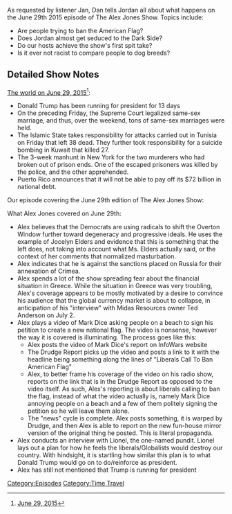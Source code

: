{{Episode
    | title           = June 29, 2015
    | caption         = [https://knowledgefight.libsyn.com/knowledge-fight-june-29th-2015 Listen to this episode on Libsyn]
    | episodeNumber   = 36
    | length          = 02:15:42
    | airDate         = May 3, 2017
    | coverageDate    = June 29, 2015
    | episodeType     = [[:Category:Time Travel|Time Travel]]
    | appearance      = [[Lionel]]
    | oocDrop         = Being right more often than everyone else is being a conspiracy theorist
    | previousEpisode = [[35: Custody Press Conference]]
    | nextEpisode     = [[37: May 1, 2017]]
}}

{{Stub}}

As requested by listener Jan, Dan tells Jordan all about what happens on the June 29th 2015 episode of The Alex Jones Show. Topics include:

*Are people trying to ban the American Flag?
*Does Jordan almost get seduced to the Dark Side?
*Do our hosts achieve the show's first spit take?
*Is it ever not racist to compare people to dog breeds?

==Detailed Show Notes==

[https://www.democracynow.org/2015/6/29/headlines The world on June 29, 2015]<ref>[https://knowledgefight.com/the-past/2015/6/29/june-29-2015 June 29, 2015]</ref>:

*Donald Trump has been running for president for 13 days
*On the preceding Friday, the Supreme Court legalized same-sex marriage, and thus, over the weekend, tons of same-sex marriages were held.
*The Islamic State takes responsibility for attacks carried out in Tunisia on Friday that left 38 dead. They further took responsibility for a suicide bombing in Kuwait that killed 27.
*The 3-week manhunt in New York for the two murderers who had broken out of prison ends. One of the escaped prisoners was killed by the police, and the other apprehended.
*Puerto Rico announces that it will not be able to pay off its $72 billion in national debt.

Our episode covering the June 29th edition of The Alex Jones Show:

What Alex Jones covered on June 29th:

*Alex believes that the Democrats are using radicals to shift the Overton Window further toward degeneracy and progressive ideals. He uses the example of Jocelyn Elders and evidence that this is something that the left does, not taking into account what Ms. Elders actually said, or the context of her comments that normalized masturbation.
*Alex indicates that he is against the sanctions placed on Russia for their annexation of Crimea.
*Alex spends a lot of the show spreading fear about the financial situation in Greece. While the situation in Greece was very troubling, Alex's coverage appears to be mostly motivated by a desire to convince his audience that the global currency market is about to collapse, in anticipation of his "interview" with Midas Resources owner Ted Anderson on July 2.
*Alex plays a video of Mark Dice asking people on a beach to sign his petition to create a new national flag. The video is nonsense, however the way it is covered is illuminating. The process goes like this:
**Alex posts the video of Mark Dice's report on InfoWars website
**The Drudge Report picks up the video and posts a link to it with the headline being something along the lines of "Liberals Call To Ban American Flag"
**Alex, to better frame his coverage of the video on his radio show, reports on the link that is in the Drudge Report as opposed to the video itself. As such, Alex's reporting is about liberals calling to ban the flag, instead of what the video actually is, namely Mark Dice annoying people on a beach and a few of them politely signing the petition so he will leave them alone.
**The "news" cycle is complete. Alex posts something, it is warped by Drudge, and then Alex is able to report on the new fun-house mirror version of the original thing he posted. This is literal propaganda.
*Alex conducts an interview with Lionel, the one-named pundit. Lionel lays out a plan for how he feels the liberals/Globalists would destroy our country. With hindsight, it is startling how similar this plan is to what Donald Trump would go on to do/reinforce as president.
*Alex has still not mentioned that Trump is running for president

[[Category:Episodes]]
[[Category:Time Travel]]